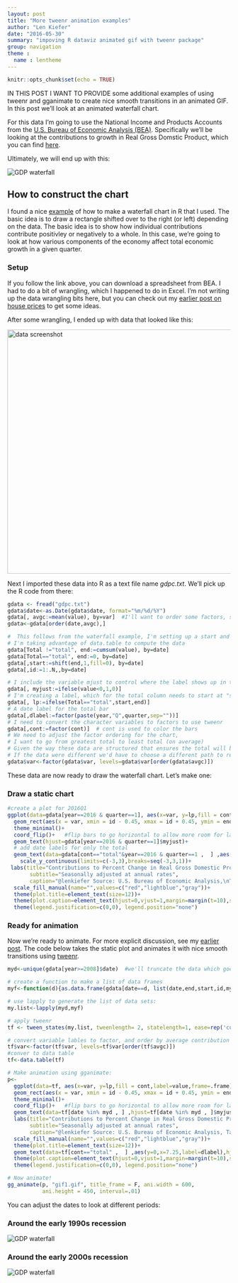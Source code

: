 ```yaml
---
layout: post
title: "More tweenr animation examples"
author: "Len Kiefer"
date: "2016-05-30"
summary: "impoving R dataviz animated gif with tweenr package"
group: navigation
theme :
  name : lentheme
---
```


```r
knitr::opts_chunk$set(echo = TRUE)
```
  
IN THIS POST I WANT TO PROVIDE some additional examples of using tweenr and gganimate to create nice smooth transitions in an animated GIF. In this post we'll look at an animated waterfall chart.

For this data I'm going to use the National Income and Products Accounts from the [U.S. Bureau of Economic Analysis (BEA)](http://www.bea.gov/).  Specifically we'll be looking at the contributions to growth in Real Gross Domstic  Product, which you can find [here](http://www.bea.gov/iTable/iTableHtml.cfm?reqid=9&step=3&isuri=1&904=1947&903=2&906=q&905=2016&910=x&911=1).

Ultimately, we will end up with this:

<img src="{{ site.url }}/img/charts_may_30_2016/gdp1.gif" alt="GDP waterfall"/>

## How to construct the chart

I found a nice [example](https://learnr.wordpress.com/2010/05/10/ggplot2-waterfall-charts/) of how to make a waterfall chart in R that I used.  The basic idea is to draw a rectangle shifted over to the right (or left) depending on the data. The basic idea is to show how individual contributions contribute positivley or negatively to a whole. In this case, we're going to look at how various components of the economy affect total economic growth in a given quarter.

### Setup

If you follow the link above, you can download a spreadsheet from BEA.  I had to do a bit of wrangling, which I happened to do in <span class="icon-file-excel" style="color:green;"></span> Excel. I'm not writing up the data wrangling bits here, but you can check out my [earlier post on house prices]({% post_url 2016-05-08-visual-meditations-on-house-prices-part1 %}) to get some ideas.

After some wrangling, I ended up with data that looked like this:

<img src="{{ site.url }}/img/charts_may_30_2016/data1.PNG" alt="data screenshot" style="width: 550px;"/>

Next I imported these data into R as a text file name *gdpc.txt*. We'll pick up the R code from there:


```r
gdata <- fread("gdpc.txt")
gdata$date<-as.Date(gdata$date, format="%m/%d/%Y")
gdata[, avgc:=mean(value), by=var]  #I'll want to order some factors, so i'm computed average contribution
gdata<-gdata[order(date,avgc),]

#  This follows from the waterfall example, I'm setting up a start and end point for the rectangle
# I'm taking advantage of data.table to compute the data
gdata[Total !="total", end:=cumsum(value), by=date]
gdata[Total=="total", end:=0, by=date]
gdata[,start:=shift(end,1,fill=0), by=date]
gdata[,id:=1:.N,,by=date]

# I include the variable mjust to control where the label shows up in the chart
gdata[, myjust:=ifelse(value<0,1,0)]
# I'm creating a label, which for the total column needs to start at "start", not "end"
gdata[, lp:=ifelse(Total=="total",start,end)]
# A date label for the total bar
gdata[,dlabel:=factor(paste(year,"Q",quarter,sep=""))]
# I need to convert the character variables to factors to use tweenr
gdata[,cont:=factor(cont)]  # cont is used to color the bars
# We need to adjust the factor ordering for the chart, 
# I want to go from greatest total to least total (on average)
# Given the way these data are structured that ensures the total will be on top
# If the data were different we'd have to choose a different path to reoder the factors
gdata$var<-factor(gdata$var, levels=gdata$var[order(gdata$avgc)])
```

These data are now ready to draw the waterfall chart.  Let's make one:

### Draw a static chart

```r
#create a plot for 2016Q1 
ggplot(data=gdata[year==2016 & quarter==1], aes(x=var, y=lp,fill = cont,label=value)) + 
  geom_rect(aes(x = var, xmin = id - 0.45, xmax = id + 0.45, ymin = end,ymax = start))  +
  theme_minimal()+
  coord_flip()+   #flip bars to go horizontal to allow more room for labels
  geom_text(hjust=gdata[year==2016 & quarter==1]$myjust)+
  # add date labels for only the total
  geom_text(data=gdata[cont=="total"&year==2016 & quarter==1 ,  ] ,aes(y=0,x=7.25,label=dlabel),hjust=0,size=4,fontface="bold")  +
    scale_y_continuous(limits=c(-3,3),breaks=seq(-3,3,1))+
 labs(title="Contributions to Percent Change in Real Gross Domestic Product",x="",y="Contribution to growth (ppt)",
       subtitle="Seasonally adjusted at annual rates",
       caption="@lenkiefer Source: U.S. Bureau of Economic Analysis,\nTable 1.1.2, accessed 5/30/2016.")+
  scale_fill_manual(name="",values=c("red","lightblue","gray"))+
  theme(plot.title=element_text(size=12))+
  theme(plot.caption=element_text(hjust=0,vjust=1,margin=margin(t=10),size=10))+
  theme(legend.justification=c(0,0), legend.position="none")


```

### Ready for animation

Now we're ready to animate.  For more explicit discussion, see my [earlier post]({% post_url 2016-05-29-improving-R-animated-gifs-with-tweenr %}). The code below takes the static plot and animates it with nice smooth transitions using [tweenr](https://cran.r-project.org/web/packages/tweenr/index.html).



```r
myd<-unique(gdata[year>=2008]$date)  #we'll truncate the data which goes back to the 1940s

# create a function to make a list of data frames 
myf<-function(d){as.data.frame(gdata[date==d, list(date,end,start,id,myjust,lp,var,cont,value,dlabel,year,avgc)])}

# use lapply to generate the list of data sets:
my.list<-lapply(myd,myf)

# apply tweenr
tf <- tween_states(my.list, tweenlength= 2, statelength=1, ease=rep('cubic-in-out',64),nframes=250)

# convert variable lables to factor, and order by average contribution so they go from big to small
tf$var<-factor(tf$var, levels=tf$var[order(tf$avgc)])
#conver to data table
tf<-data.table(tf)

# Make animation using gganimate:
p<-
  ggplot(data=tf, aes(x=var, y=lp,fill = cont,label=value,frame=.frame)) + 
  geom_rect(aes(x = var, xmin = id - 0.45, xmax = id + 0.45, ymin = end,ymax = start))  +
  theme_minimal()+
  coord_flip()+   #flip bars to go horizontal to allow more room for labels
  geom_text(data=tf[date %in% myd , ] ,hjust=tf[date %in% myd , ]$myjust)+
  labs(title="Contributions to Percent Change in Real Gross Domestic Product",x="",y="",
       subtitle="Seasonally adjusted at annual rates",
       caption="@lenkiefer Source: U.S. Bureau of Economic Analysis, Table 1.1.2, accessed 5/30/2016.")+
  scale_fill_manual(name="",values=c("red","lightblue","gray"))+
  theme(plot.title=element_text(size=12))+
  geom_text(data=tf[cont=="total" ,  ] ,aes(y=0,x=7.25,label=dlabel),hjust=0,size=4,fontface="bold")  +
  theme(plot.caption=element_text(hjust=0,vjust=1,margin=margin(t=10),size=10))+
  theme(legend.justification=c(0,0), legend.position="none")

# Now animate!
gg_animate(p, "gif1.gif", title_frame = F, ani.width = 600, 
           ani.height = 450, interval=.01)

```



You can adjust the dates to look at different periods:

### Around the early 1990s recession
<img src="{{ site.url }}/img/charts_may_30_2016/gdp1990.gif" alt="GDP waterfall"/>

### Around the early 2000s recession
<img src="{{ site.url }}/img/charts_may_30_2016/gdp2000.gif" alt="GDP waterfall"/>


